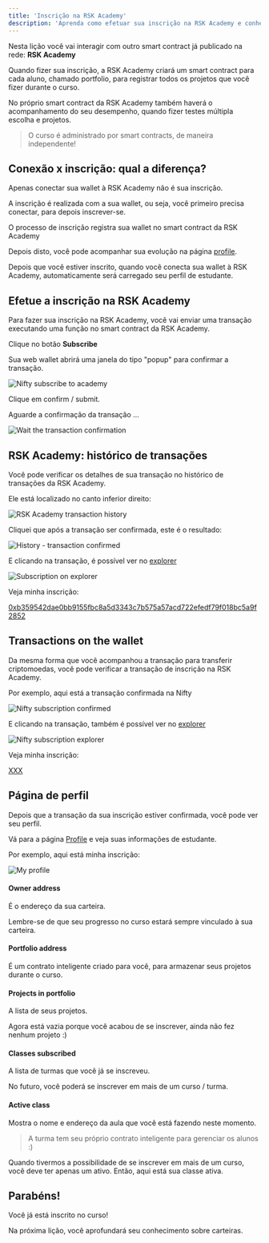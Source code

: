 ---
title: 'Inscrição na RSK Academy'
description: 'Aprenda como efetuar sua inscrição na RSK Academy e conheça sua página de perfil'
---

Nesta lição você vai interagir com outro smart contract já publicado na rede: **RSK Academy**

Quando fizer sua inscrição,
a RSK Academy criará um smart contract para cada aluno, chamado portfolio,
para registrar todos os projetos que você fizer durante o curso.

No próprio smart contract da RSK Academy também haverá o acompanhamento do seu desempenho,
quando fizer testes múltipla escolha e projetos.

> O curso é administrado por smart contracts, de maneira independente!

## Conexão x inscrição: qual a diferença?

Apenas conectar sua wallet à RSK Academy não é sua inscrição.

A inscrição é realizada com a sua wallet, ou seja,
você primeiro precisa conectar, para depois inscrever-se.

O processo de inscrição registra sua wallet no smart contract da RSK Academy

Depois disto, você pode acompanhar sua evolução na página [profile](/profile).

Depois que você estiver inscrito,
quando você conecta sua wallet à RSK Academy,
automaticamente será carregado seu perfil de estudante.

## Efetue a inscrição na **RSK Academy**

Para fazer sua inscrição na RSK Academy,
você vai enviar uma transação executando uma função no smart contract da RSK Academy.

Clique no botão **Subscribe**

<SubscribeAcademy contractName='Developer' />

Sua web wallet abrirá uma janela do tipo "popup" para confirmar a transação.

![Nifty subscribe to academy](/img/courses/dev/01/subscribe-to-academy/image-01.png)

Clique em confirm / submit.

Aguarde a confirmação da transação ...

![Wait the transaction confirmation](/img/courses/dev/01/subscribe-to-academy/image-02.png)

## RSK Academy: histórico de transações

Você pode verificar os detalhes de sua transação no histórico de transações da RSK Academy.

Ele está localizado no canto inferior direito:

![RSK Academy transaction history](/img/courses/dev/01/subscribe-to-academy/image-03.png)

Cliquei que após a transação ser confirmada, este é o resultado:

![History - transaction confirmed](/img/courses/dev/01/subscribe-to-academy/image-04.png)

E clicando na transação,
é possível ver no [explorer](https://explorer.testnet.rsk.co/)

![Subscription on explorer](/img/courses/dev/01/subscribe-to-academy/image-05.png)

Veja minha inscrição:

[0xb359542dae0bb9155fbc8a5d3343c7b575a57acd722efedf79f018bc5a9f2852](https://explorer.testnet.rsk.co/tx/0xb359542dae0bb9155fbc8a5d3343c7b575a57acd722efedf79f018bc5a9f2852)

## Transactions on the wallet

Da mesma forma que você acompanhou a transação para transferir criptomoedas,
você pode verificar a transação de inscrição na RSK Academy.

Por exemplo, aqui está a transação confirmada na Nifty

![Nifty subscription confirmed](/img/courses/dev/01/subscribe-to-academy/image-02.png)

E clicando na transação, 
também é possível ver no [explorer](https://explorer.testnet.rsk.co/)

![Nifty subscription explorer](/img/courses/dev/01/subscribe-to-academy/image-03.png)

Veja minha inscrição:

[XXX](https://explorer.testnet.rsk.co/tx/XXX)

## Página de perfil

Depois que a transação da sua inscrição estiver confirmada,
você pode ver seu perfil.

Vá para a página [Profile](/profile)
e veja suas informações de estudante.

Por exemplo, aqui está minha inscrição:

![My profile](/img/courses/dev/01/subscribe-to-academy/image-07.png)

#### Owner address

É o endereço da sua carteira.

Lembre-se de que seu progresso no curso estará sempre vinculado à sua carteira.

#### Portfolio address

É um contrato inteligente criado para você, para armazenar seus projetos durante o curso.

####  Projects in portfolio

A lista de seus projetos.

Agora está vazia porque você acabou de se inscrever, ainda não fez nenhum projeto :)

####  Classes subscribed

A lista de turmas que você já se inscreveu.

No futuro, você poderá se inscrever em mais de um curso / turma.

####  Active class

Mostra o nome e endereço da aula que você está fazendo neste momento.

> A turma tem seu próprio contrato inteligente para gerenciar os alunos :)

Quando tivermos a possibilidade de se inscrever em mais de um curso, 
você deve ter apenas um ativo.
Então, aqui está sua classe ativa.

## Parabéns!

Você já está inscrito no curso!

Na próxima lição, você aprofundará seu conhecimento sobre carteiras.
